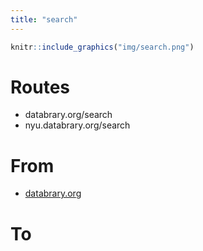 ```yaml
---
title: "search"
---
```


```r
knitr::include_graphics("img/search.png")
```

# Routes

- databrary.org/search
- nyu.databrary.org/search

# From

- [databrary.org](index.html)

# To